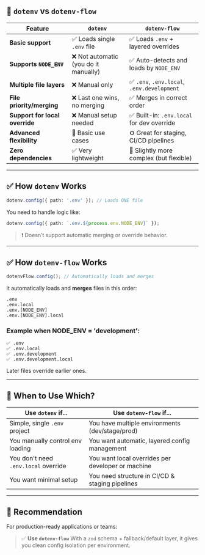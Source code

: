 ## 🧪 `dotenv` vs `dotenv-flow`

| Feature                        | `dotenv`                              | `dotenv-flow`                               |
| ------------------------------ | ------------------------------------- | ------------------------------------------- |
| **Basic support**              | ✅ Loads single `.env` file           | ✅ Loads `.env` + layered overrides         |
| **Supports `NODE_ENV`**        | ❌ Not automatic (you do it manually) | ✅ Auto-detects and loads by `NODE_ENV`     |
| **Multiple file layers**       | ❌ Manual only                        | ✅ `.env`, `.env.local`, `.env.development` |
| **File priority/merging**      | ❌ Last one wins, no merging          | ✅ Merges in correct order                  |
| **Support for local override** | ❌ Manual setup needed                | ✅ Built-in: `.env.local` for dev override  |
| **Advanced flexibility**       | 🔧 Basic use cases                    | ⚙️ Great for staging, CI/CD pipelines       |
| **Zero dependencies**          | ✅ Very lightweight                   | 🔧 Slightly more complex (but flexible)     |

---

## ✅ How `dotenv` Works

```ts
dotenv.config({ path: '.env' }); // Loads ONE file
```

You need to handle logic like:

```ts
dotenv.config({ path: `.env.${process.env.NODE_ENV}` });
```

> ❗ Doesn’t support automatic merging or override behavior.

---

## ✅ How `dotenv-flow` Works

```ts
dotenvFlow.config(); // Automatically loads and merges
```

It automatically loads and **merges** files in this order:

```
.env
.env.local
.env.[NODE_ENV]
.env.[NODE_ENV].local
```

### Example when NODE_ENV = 'development':

```
✅ .env
✅ .env.local
✅ .env.development
✅ .env.development.local
```

Later files override earlier ones.

---

## 🧠 When to Use Which?

| Use `dotenv` if...                   | Use `dotenv-flow` if...                           |
| ------------------------------------ | ------------------------------------------------- |
| Simple, single `.env` project        | You have multiple environments (dev/stage/prod)   |
| You manually control env loading     | You want automatic, layered config management     |
| You don't need `.env.local` override | You want local overrides per developer or machine |
| You want minimal setup               | You need structure in CI/CD & staging pipelines   |

---

## 🔧 Recommendation

For production-ready applications or teams:

> ✅ **Use `dotenv-flow`**
> With a `zod` schema + fallback/default layer, it gives you clean config isolation per environment.
